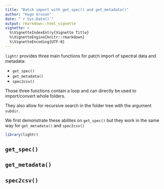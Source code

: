 ```yaml
---
title: "Batch import with get_spec() and get_metadata()"
author: "Hugo Gruson"
date: "`r Sys.Date()`"
output: rmarkdown::html_vignette
vignette: >
  %\VignetteIndexEntry{Vignette Title}
  %\VignetteEngine{knitr::rmarkdown}
  %\VignetteEncoding{UTF-8}
---
```


`lightr` provides three main functions for patch import of spectral data and
metadata:

* `get_spec()`
* `get_metadata()`
* `spec2csv()`

Those three functions contain a loop and can directly be used to import/convert
whole folders.

They also allow for recursive search in the folder tree with the argument
`subdir`.

We first demonstrate these abilites on `get_spec()` but they work in the same
way for `get_metadata()` and `spec2csv()`

```r
library(lightr)
```

## `get_spec()`


## `get_metadata()`

## `spec2csv()`

